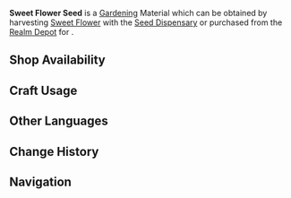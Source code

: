 {{Item Infobox
|id           = 130002
|image        = Item Sweet Flower Seed.png
|type         = Gardening Materials
|group        = Jade Field
|invCategory  = Seed Dispensary
|description  = A seed obtained from the [[Seed Dispensary]]. A quality seed full of life, just waiting to be planted in the fields of the Realm Within. After some time, it will grow into a [[Sweet Flower]].
|source1      = Harvesting [[Sweet Flower]] with the [[Seed Dispensary]]
|source2      = [[Housing/Realm Depot|Realm Depot]]
}}
'''Sweet Flower Seed''' is a [[Gardening]] Material which can be obtained by harvesting [[Sweet Flower]] with the [[Seed Dispensary]] or purchased from the [[Realm Depot]] for {{Item|Realm Currency|30|x=5}}.

==Shop Availability==
{{Shop Availability|currency=Realm Currency}}

==Craft Usage==
{{Craft Usage}}

==Other Languages==
{{Other Languages
|en      = Sweet Flower Seed
|zhs     = 「甜甜花」的种子
|zhs_rm  = "Tiántián-huā" de Zhǒngzǐ
|zht     = 「甜甜花」的種子
|zht_rm  = "Tiántián-huā" de Zhǒngzǐ
|zh_tl   = "Sweet Flower"'s Seed
|ja      = 「スイートフラワー」の種
|ja_rm   = "Suiito Furawaa" no Tane
|ja_tl   = "Sweet Flower" Seed
|ko      = 「달콤달콤꽃」 씨앗
|ko_rm   = "Dalkomdalkom-kkot" Ssiat
|ko_tl   = "Sweet-Sweet Flower" Seed
|es      = Semilla de flor dulce
|es_tl   = Sweet Flower Seed
|fr      = Graine de fleur sucrante
|fr_tl   = Sweet Flower Seed
|ru      = Семена цветка-сахарка
|ru_tl   = 
|th      = Sweet Flower Seed
|vi      = Hạt giống Hoa Ngọt
|vi_tl   = 
|de      = Zuckerblumensamen
|de_tl   = Sugar Flower Seed(s)
|id      = Sweet Flower Seed
|pt      = Semente de Flor Doce
|pt_tl   = Sweet Flower Seed
}}

==Change History==
{{Change History|2.0}}

==Navigation==
{{Material Navbox|type=Gardening Materials}}